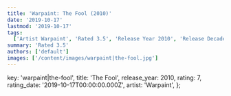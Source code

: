```yaml
---
title: 'Warpaint: The Fool (2010)'
date: '2019-10-17'
lastmod: '2019-10-17'
tags:
  ['Artist Warpaint', 'Rated 3.5', 'Release Year 2010', 'Release Decade 2010']
summary: 'Rated 3.5'
authors: ['default']
images: ['/content/images/warpaint|the-fool.jpg']
---
```


  key: 'warpaint|the-fool',
  title: 'The Fool',
  release_year: 2010,
  rating: 7,
  rating_date: '2019-10-17T00:00:00.000Z',
  artist: 'Warpaint',
};

<MusicRating data={data} />
